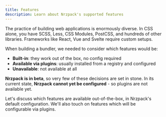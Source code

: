 ```yaml
---
title: Features
description: Learn about Nrzpack's supported features
---
```



The practice of building web applications is enormously diverse. In CSS alone, you have SCSS, Less, CSS Modules, PostCSS, and hundreds of other libraries. Frameworks like React, Vue and Svelte require custom setups.

When building a bundler, we needed to consider which features would be:

- **Built-in**: they work out of the box, no config required
- **Available via plugins**: usually installed from a registry and configured
- **Unavailable**: not available at all

**Nrzpack is in beta**, so very few of these decisions are set in stone. In its current state, **Nrzpack cannot yet be configured** - so plugins are not available yet.

Let's discuss which features are available out-of-the-box, in Nrzpack's default configuration. We'll also touch on features which will be configurable via plugins.

<Cards>
<Card
  title="JavaScript"
  description="All ESNext features, Browserslist and top-level await."
  href="/pack/docs/features/javascript"
/>

<Card
  title="TypeScript"
  description="TypeScript out of the box, including resolving paths and baseUrl."
  href="/pack/docs/features/typescript"
/>

<Card
  title="Imports"
  description="require, import, dynamic imports, and more."
  href="/pack/docs/features/imports"
/>

<Card
  title="Dev server"
  description="Hot Module Reloading (HMR) and Fast Refresh."
  href="/pack/docs/features/dev-server"
/>

<Card
  title="CSS"
  description="Global CSS, CSS Modules, postcss-nested, and @import."
  href="/pack/docs/features/css"
/>

<Card
  title="Frameworks"
  description="Next.js, Svelte, Vue, and React Server Components"
  href="/pack/docs/features/frameworks"
/>

<Card
  title="Static assets"
  description="/public directory, JSON imports, and importing assets via ESM."
  href="/pack/docs/features/static-assets"
/>
</Cards>
